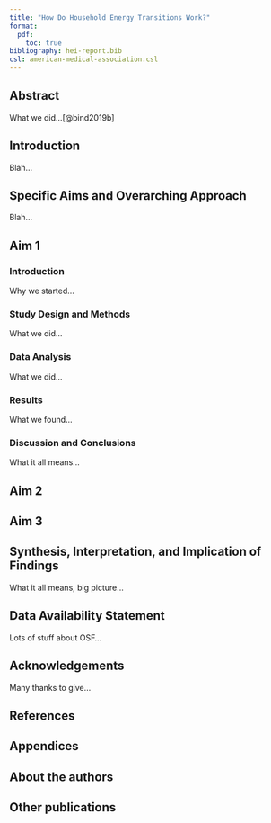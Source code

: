 ```yaml
---
title: "How Do Household Energy Transitions Work?"
format: 
  pdf:
    toc: true
bibliography: hei-report.bib
csl: american-medical-association.csl
---
```

## Abstract

What we did...[@bind2019b]

## Introduction

Blah...

## Specific Aims and Overarching Approach

Blah...

## Aim 1

### Introduction

Why we started...

### Study Design and Methods

What we did...

### Data Analysis

What we did...

### Results

What we found...

### Discussion and Conclusions

What it all means...

## Aim 2

## Aim 3

## Synthesis, Interpretation, and Implication of Findings

What it all means, big picture...

## Data Availability Statement

Lots of stuff about OSF...

## Acknowledgements

Many thanks to give...

## References

::: {#refs}
:::

## Appendices

## About the authors

## Other publications


